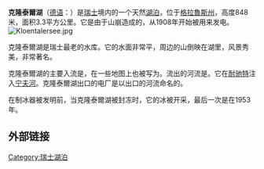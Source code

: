 {{Infobox_lake
 |lake_name = 克隆泰爾湖<br>Klöntalersee
 |image_lake = Glarus Kloentalersee.jpg
 |caption_lake =
 |image_bathymetry = Karte Klöntalersee.png
 |caption_bathymetry = 克隆泰爾湖地圖
 |location = [[格拉魯斯州|格拉魯斯州]]
 |coords = {{coord|47|1|32|N|8|58|50|E|type:waterbody_region:CH-GL|display=inline,title}}
 |type =
 |inflow = [[Klön|Klön]]
 |outflow = [[Löntsch|Löntsch]]
 |catchment =
 |basin_countries = {{CHE}}
 |length =
 |width =
 |area = [[1_E6_m²|3.3 km²]]
 |depth =
 |max-depth = 49 m
 |volume =
 |residence_time =
 |shore =
 |elevation = 848 m
 |islands =
 |cities = [[Seerüti|Seerüti]], [[Vorauen|Vorauen]]
}}
'''克隆泰爾湖'''（[[德语|德语]]：{{lang|de|Klöntalersee}}）是[[瑞士|瑞士]]境内的一个天然[[湖泊|湖泊]]，位于[[格拉魯斯州|格拉魯斯州]]，高度848米，面积3.3平方公里。它是由于山崩造成的，从1908年开始被用来发电。
[[File:Kloentalersee.jpg|left]]

克隆泰爾湖是瑞士最老的水库。它的水面非常平，周边的山倒映在湖里，风景秀美，非常著名。

克隆泰爾湖的主要入流是{{lang|de|Klön}}，在一些地图上也被写为{{lang|de|Chlü}}。流出的河流是{{lang|de|Löntsch}}。它在[[耐驰特|耐驰特]]注入[[宁夫河|宁夫河]]。克隆泰爾湖出口的电厂是以出口的河流命名的。

在制冰器被发明前，当克隆泰爾湖被封冻时，它的冰被开采，最后一次是在1953年。

==外部链接==
{{Commonscat|Klöntalersee|Klöntalersee}}

[[Category:瑞士湖泊|Category:瑞士湖泊]]